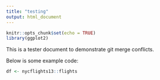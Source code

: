 ```yaml
---
title: "testing"
output: html_document
---
```


```r
knitr::opts_chunk$set(echo = TRUE)
library(ggplot2)
```

This is a tester document to demonstrate git merge conflicts. 

Below is some example code: 
```r
df <- nycflights13::flights
```

